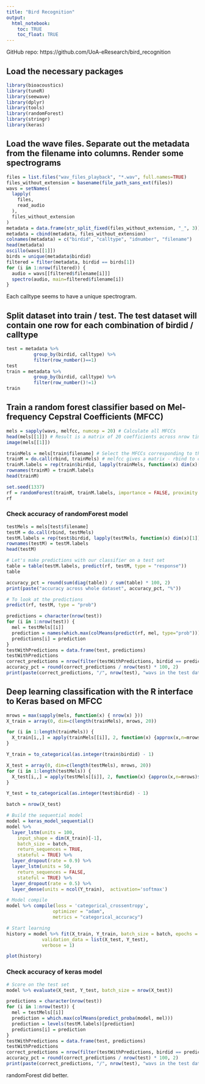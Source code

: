 ```yaml
---
title: "Bird Recognition"
output:
  html_notebook:
    toc: TRUE
    toc_float: TRUE
---
```


GitHub repo: https://github.com/UoA-eResearch/bird_recognition

## Load the necessary packages

```r
library(bioacoustics)
library(tuneR)
library(seewave)
library(dplyr)
library(tools)
library(randomForest)
library(stringr)
library(keras)
```

## Load the wave files. Separate out the metadata from the filename into columns. Render some spectrograms

```r
files = list.files("wav_files_playback", "*.wav", full.names=TRUE)
files_without_extension = basename(file_path_sans_ext(files))
wavs = setNames(
  lapply(
    files,
    read_audio
  ),
  files_without_extension
)
metadata = data.frame(str_split_fixed(files_without_extension, "_", 3))
metadata = cbind(metadata, files_without_extension)
colnames(metadata) = c("birdid", "calltype", "idnumber", "filename")
head(metadata)
oscillo(wavs[[1]])
birds = unique(metadata$birdid)
filtered = filter(metadata, birdid == birds[1])
for (i in 1:nrow(filtered)) {
  audio = wavs[[filtered$filename[i]]]
  spectro(audio, main=filtered$filename[i])
}
```

Each calltype seems to have a unique spectrogram.

## Split dataset into train / test. The test dataset will contain one row for each combination of birdid / calltype

```r
test = metadata %>% 
          group_by(birdid, calltype) %>% 
          filter(row_number()==1)
test
train = metadata %>% 
          group_by(birdid, calltype) %>% 
          filter(row_number()!=1)
train
```

## Train a random forest classifier based on Mel-frequency Cepstral Coefficients (MFCC)

```r
mels = sapply(wavs, melfcc, numcep = 20) # Calculate all MFCCs
head(mels[[1]]) # Result is a matrix of 20 coefficients across nrow time frames
image(mels[[1]])

trainMels = mels[train$filename] # Select the MFCCs corresponding to the training dataset
trainM = do.call(rbind, trainMels) # melfcc gives a matrix - rbind to cast from 3D to 2D across the whole training dataset
trainM.labels = rep(train$birdid, lapply(trainMels, function(x) dim(x)[1])) # Create birdid labels for each MFCC
rownames(trainM) = trainM.labels
head(trainM)

set.seed(1337)
rf = randomForest(trainM, trainM.labels, importance = FALSE, proximity = FALSE, replace = TRUE, ntree = 4000, mtry = 4)
rf
```
### Check accuracy of randomForest model

```r
testMels = mels[test$filename]
testM = do.call(rbind, testMels)
testM.labels = rep(test$birdid, lapply(testMels, function(x) dim(x)[1]))
rownames(testM) = testM.labels
head(testM)

# Let's make predictions with our classifier on a test set
table = table(testM.labels, predict(rf, testM, type = "response"))
table

accuracy_pct = round(sum(diag(table)) / sum(table) * 100, 2)
print(paste("accuracy across whole dataset", accuracy_pct, "%"))

# To look at the predictions 
predict(rf, testM, type = "prob")

predictions = character(nrow(test))
for (i in 1:nrow(test)) {
  mel = testMels[[i]]
  prediction = names(which.max(colMeans(predict(rf, mel, type="prob"))))
  predictions[i] = prediction
}
testWithPredictions = data.frame(test, predictions)
testWithPredictions
correct_predictions = nrow(filter(testWithPredictions, birdid == predictions))
accuracy_pct = round(correct_predictions / nrow(test) * 100, 2)
print(paste(correct_predictions, "/", nrow(test), "wavs in the test dataset correctly identifed. Accuracy: ", accuracy_pct, "%"))
```


## Deep learning classification with the R interface to Keras based on MFCC

```r
mrows = max(sapply(mels, function(x) { nrow(x) }))
X_train = array(0, dim=c(length(trainMels), mrows, 20))

for (i in 1:length(trainMels)) {
  X_train[i,,] = apply(trainMels[[i]], 2, function(x) {approx(x,n=mrows)$y})
}

Y_train = to_categorical(as.integer(train$birdid) - 1)

X_test = array(0, dim=c(length(testMels), mrows, 20))
for (i in 1:length(testMels)) {
  X_test[i,,] = apply(testMels[[i]], 2, function(x) {approx(x,n=mrows)$y})
}

Y_test = to_categorical(as.integer(test$birdid) - 1)

batch = nrow(X_test)

# Build the sequential model
model = keras_model_sequential()
model %>%
  layer_lstm(units = 100,
    input_shape = dim(X_train)[-1],
    batch_size = batch,
    return_sequences = TRUE,
    stateful = TRUE) %>%
  layer_dropout(rate = 0.9) %>%
  layer_lstm(units = 50,
    return_sequences = FALSE,
    stateful = TRUE) %>%
  layer_dropout(rate = 0.5) %>%
  layer_dense(units = ncol(Y_train),  activation='softmax')

# Model compile
model %>% compile(loss = 'categorical_crossentropy',
                 optimizer = "adam",
                 metrics = "categorical_accuracy")

# Start learning
history = model %>% fit(X_train, Y_train, batch_size = batch, epochs = 200,
             validation_data = list(X_test, Y_test),
             verbose = 1)
```

```r
plot(history)
```

### Check accuracy of keras model

```r
# Score on the test set
model %>% evaluate(X_test, Y_test, batch_size = nrow(X_test))

predictions = character(nrow(test))
for (i in 1:nrow(test)) {
  mel = testMels[[i]]
  prediction = which.max(colMeans(predict_proba(model, mel)))
  prediction = levels(testM.labels)[prediction]
  predictions[i] = prediction
}
testWithPredictions = data.frame(test, predictions)
testWithPredictions
correct_predictions = nrow(filter(testWithPredictions, birdid == predictions))
accuracy_pct = round(correct_predictions / nrow(test) * 100, 2)
print(paste(correct_predictions, "/", nrow(test), "wavs in the test dataset correctly identifed. Accuracy: ", accuracy_pct, "%"))
```

randomForest did better.
